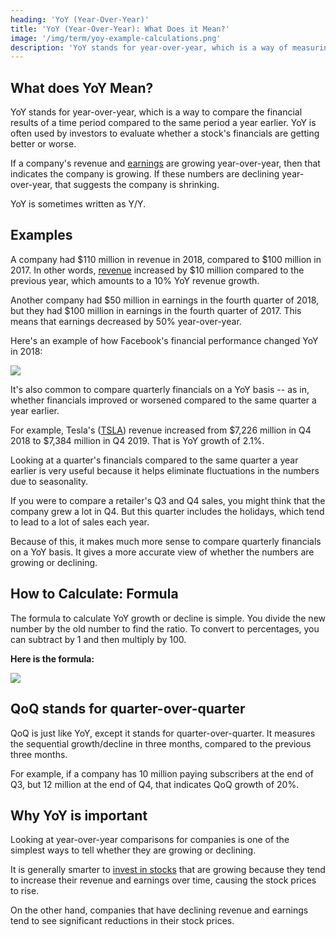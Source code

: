 ```yaml
---
heading: 'YoY (Year-Over-Year)'
title: 'YoY (Year-Over-Year): What Does it Mean?'
image: '/img/term/yoy-example-calculations.png'
description: 'YoY stands for year-over-year, which is a way of measuring how a number has changed compared to the same period a year earlier.'
---
```


## What does YoY Mean?

YoY stands for year-over-year, which is a way to compare the financial results of a time period compared to the same period a year earlier. YoY is often used by investors to evaluate whether a stock's financials are getting better or worse.

If a company's revenue and [earnings](/term/net-income/) are growing year-over-year, then that indicates the company is growing. If these numbers are declining year-over-year, that suggests the company is shrinking.

YoY is sometimes written as Y/Y.

## Examples

A company had $110 million in revenue in 2018, compared to $100 million in 2017. In other words, [revenue](/term/revenue/) increased by $10 million compared to the previous year, which amounts to a 10% YoY revenue growth.

Another company had $50 million in earnings in the fourth quarter of 2018, but they had $100 million in earnings in the fourth quarter of 2017. This means that earnings decreased by 50% year-over-year.

Here's an example of how Facebook's financial performance changed YoY in 2018:

<img src="/img/term/yoy-example-calculations.png" text="Yoy example calculations" width={675} height={205} />

<Text1Ad key="/term/yoy-year-over-year/1" mobileOnly={true} />

It's also common to compare quarterly financials on a YoY basis -- as in, whether financials improved or worsened compared to the same quarter a year earlier.

For example, Tesla's ([TSLA](/stocks/tsla/)) revenue increased from $7,226 million in Q4 2018 to $7,384 million in Q4 2019. That is YoY growth of 2.1%.

Looking at a quarter's financials compared to the same quarter a year earlier is very useful because it helps eliminate fluctuations in the numbers due to seasonality.

If you were to compare a retailer's Q3 and Q4 sales, you might think that the company grew a lot in Q4. But this quarter includes the holidays, which tend to lead to a lot of sales each year.

Because of this, it makes much more sense to compare quarterly financials on a YoY basis. It gives a more accurate view of whether the numbers are growing or declining.

## How to Calculate: Formula

The formula to calculate YoY growth or decline is simple. You divide the new number by the old number to find the ratio. To convert to percentages, you can subtract by 1 and then multiply by 100.

**Here is the formula:**

<img src="/img/term/yoy-formula.png" text="Year-over-year formula" width={953} height={113} loading="lazy" />

<Text2Ad key="/term/yoy-year-over-year/2" />

## QoQ stands for quarter-over-quarter

QoQ is just like YoY, except it stands for quarter-over-quarter. It measures the sequential growth/decline in three months, compared to the previous three months.

For example, if a company has 10 million paying subscribers at the end of Q3, but 12 million at the end of Q4, that indicates QoQ growth of 20%.

## Why YoY is important

Looking at year-over-year comparisons for companies is one of the simplest ways to tell whether they are growing or declining.

It is generally smarter to [invest in stocks](/how-to-buy-stocks-online/) that are growing because they tend to increase their revenue and earnings over time, causing the stock prices to rise.

On the other hand, companies that have declining revenue and earnings tend to see significant reductions in their stock prices.
